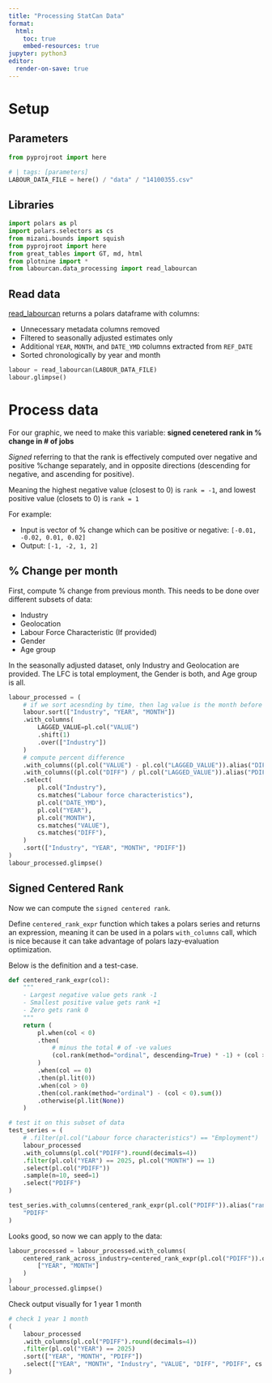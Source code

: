 ```yaml
---
title: "Processing StatCan Data"
format: 
  html:
    toc: true
    embed-resources: true
jupyter: python3
editor: 
  render-on-save: true
---
```


# Setup

## Parameters

```python
from pyprojroot import here
```
```python
# | tags: [parameters]
LABOUR_DATA_FILE = here() / "data" / "14100355.csv"
```

## Libraries

```python
import polars as pl
import polars.selectors as cs
from mizani.bounds import squish
from pyprojroot import here
from great_tables import GT, md, html
from plotnine import *
from labourcan.data_processing import read_labourcan
```

## Read data

[read_labourcan](../py/labourcan/data_processing.py) returns a polars dataframe with columns:

- Unnecessary metadata columns removed
- Filtered to seasonally adjusted estimates only
- Additional `YEAR`, `MONTH`, and `DATE_YMD` columns extracted from `REF_DATE`
- Sorted chronologically by year and month

```python
labour = read_labourcan(LABOUR_DATA_FILE)
labour.glimpse()
```

# Process data

For our graphic, we need to make this variable: **signed cenetered rank in % change in # of jobs**

*Signed* referring to that the rank is effectively computed over negative and positive %change separately, and in opposite directions (descending for negative, and ascending for positive).

Meaning the highest negative value (closest to 0) is `rank = -1`, and lowest positive value (closets to 0) is `rank = 1`

For example:

- Input is vector of % change which can be positive or negative: `[-0.01, -0.02, 0.01, 0.02]`
- Output: `[-1, -2, 1, 2]`

## % Change per month

First, compute % change from previous month. This needs to be done over different subsets of data:

- Industry 
- Geolocation
- Labour Force Characteristic (If provided)
- Gender 
- Age group

In the seasonally adjusted dataset, only Industry and Geolocation are provided. The LFC is total employment, the Gender is both, and Age group is all.

```python
labour_processed = (
    # if we sort acesnding by time, then lag value is the month before
    labour.sort(["Industry", "YEAR", "MONTH"])
    .with_columns(
        LAGGED_VALUE=pl.col("VALUE")
        .shift(1)
        .over(["Industry"])
    )
    # compute percent difference
    .with_columns((pl.col("VALUE") - pl.col("LAGGED_VALUE")).alias("DIFF"))
    .with_columns((pl.col("DIFF") / pl.col("LAGGED_VALUE")).alias("PDIFF"))
    .select(
        pl.col("Industry"),
        cs.matches("Labour force characteristics"),
        pl.col("DATE_YMD"),
        pl.col("YEAR"),
        pl.col("MONTH"),
        cs.matches("VALUE"),
        cs.matches("DIFF"),
    )
    .sort(["Industry", "YEAR", "MONTH", "PDIFF"])
)
labour_processed.glimpse()
```

## Signed Centered Rank

Now we can compute the `signed centered rank`.

Define `centered_rank_expr` function which takes a polars series and returns an expression, meaning it can be used in a polars `with_columns` call, which is nice because it can take advantage of polars lazy-evaluation optimization.

Below is the definition and a test-case.

```python
def centered_rank_expr(col):
    """
    - Largest negative value gets rank -1
    - Smallest positive value gets rank +1
    - Zero gets rank 0
    """
    return (
        pl.when(col < 0)
        .then(
            # minus the total # of -ve values
            (col.rank(method="ordinal", descending=True) * -1) + (col > 0).sum()
        )
        .when(col == 0)
        .then(pl.lit(0))
        .when(col > 0)
        .then(col.rank(method="ordinal") - (col < 0).sum())
        .otherwise(pl.lit(None))
    )

# test it on this subset of data
test_series = (
    # .filter(pl.col("Labour force characteristics") == "Employment")
    labour_processed
    .with_columns(pl.col("PDIFF").round(decimals=4))
    .filter(pl.col("YEAR") == 2025, pl.col("MONTH") == 1)
    .select(pl.col("PDIFF"))
    .sample(n=10, seed=1)
    .select("PDIFF")
)

test_series.with_columns(centered_rank_expr(pl.col("PDIFF")).alias("rank")).sort(
    "PDIFF"
)
```


Looks good, so now we can apply to the data:

```python
labour_processed = labour_processed.with_columns(
    centered_rank_across_industry=centered_rank_expr(pl.col("PDIFF")).over(
        ["YEAR", "MONTH"]
    )
)
labour_processed.glimpse()
```

Check output visually for 1 year 1 month 

```python
# check 1 year 1 month
(
    labour_processed
    .with_columns(pl.col("PDIFF").round(decimals=4))
    .filter(pl.col("YEAR") == 2025)
    .sort(["YEAR", "MONTH", "PDIFF"])
    .select(["YEAR", "MONTH", "Industry", "VALUE", "DIFF", "PDIFF", cs.matches("rank")])
)
```
